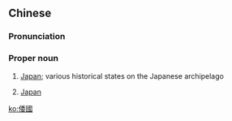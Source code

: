 ==Chinese==
{{zh-forms|s=倭国}}
{{wikipedia|lang=zh}}

===Pronunciation===
{{zh-pron
|m=Wōguó
|c=wo1 gwok3
|cat=pn
}}

===Proper noun===
{{zh-proper noun}}

# {{lb|zh|historic}} [[Japan]]; various historical states on the Japanese archipelago
# {{lb|zh|derogatory}} [[Japan]]

[[ko:倭國]]